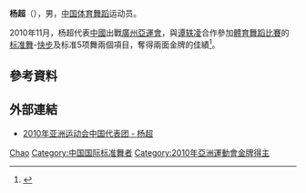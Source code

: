 {{Otheruses|杨超}}
{{MedalTableTop}}
{{MedalSport | [[体育舞蹈|体育舞蹈]]}}
{{MedalCountry | {{CHN}}}}
{{MedalCompetition | [[亞洲運動會|亞洲運動會]]}}
{{MedalGold | [[2010年亞洲運動會|2010年 廣州]] | [[2010年亞洲運動會體育舞蹈比賽|标准舞-快步]] }}
{{MedalGold | [[2010年亞洲運動會|2010年 廣州]] | [[2010年亞洲運動會體育舞蹈比賽|标准5项舞]] }}
{{MedalBottom}}
'''杨超'''（{{bd|1985年|11月30日|catIdx=Y杨}}），男，[[中华人民共和国|中国]][[体育舞蹈|体育舞蹈]]运动员。

2010年11月，杨超代表[[2010年亚洲运动会中国代表团|中國]]出戰[[廣州|廣州]][[2010年亞洲運動會|亞運會]]，與[[谭轶凌|谭轶凌]]合作參加[[2010年亞洲運動會體育舞蹈比賽|體育舞蹈比賽]]的[[国际标准舞|标准舞]]-[[快步|快步]]及标准5项舞兩個項目，奪得兩面金牌的佳績<ref name="廣州亞運">{{Cite web|title=体育舞蹈 - 杨超 - 简历|url=http://www.gz2010.cn/info/CHN_CHN/ZB/ZBB101A_DS@@@@@@@@@@@@@@@CHN_number=201313.html|accessdate=|work=2010年廣州亞運會官方網站}}</ref>。

== 參考資料 ==
{{reflist}}

== 外部連結 ==
* [http://2010chinateam.sports.cn/index.php/personview/persons/881 2010年亚洲运动会中国代表团 - 杨超] {{Wayback|url=http://2010chinateam.sports.cn/index.php/personview/persons/881 |date=20160304124546 }}

{{China-sport-bio-stub}}

{{Authority control}}
{{DEFAULTSORT:YANG Chao}}
[[Category:杨姓|Chao]]
[[Category:中国国际标准舞者|Category:中国国际标准舞者]]
[[Category:2010年亞洲運動會金牌得主|Category:2010年亞洲運動會金牌得主]]